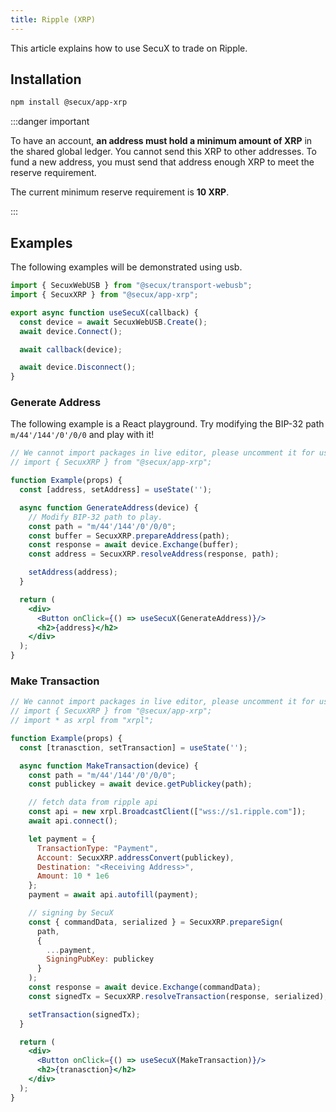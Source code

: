 ```yaml
---
title: Ripple (XRP)
---
```


This article explains how to use SecuX to trade on Ripple.

## Installation
```bash npm
npm install @secux/app-xrp
```

:::danger important

To have an account, **an address must hold a minimum amount of XRP** in the shared global ledger. You cannot send this XRP to other addresses. To fund a new address, you must send that address enough XRP to meet the reserve requirement.

The current minimum reserve requirement is **10 XRP**.

:::

## Examples
The following examples will be demonstrated using usb.
```jsx
import { SecuxWebUSB } from "@secux/transport-webusb";
import { SecuxXRP } from "@secux/app-xrp";

export async function useSecuX(callback) {
  const device = await SecuxWebUSB.Create();
  await device.Connect();

  await callback(device);

  await device.Disconnect();
}
```


### Generate Address
The following example is a React playground. Try modifying the BIP-32 path `m/44'/144'/0'/0/0` and play with it!
```jsx live
// We cannot import packages in live editor, please uncomment it for use.
// import { SecuxXRP } from "@secux/app-xrp";

function Example(props) {
  const [address, setAddress] = useState('');

  async function GenerateAddress(device) {
    // Modify BIP-32 path to play.
    const path = "m/44'/144'/0'/0/0";
    const buffer = SecuxXRP.prepareAddress(path);
    const response = await device.Exchange(buffer);
    const address = SecuxXRP.resolveAddress(response, path);

    setAddress(address);
  }

  return (
    <div>
      <Button onClick={() => useSecuX(GenerateAddress)}/>
      <h2>{address}</h2>
    </div>
  );
}
```

### Make Transaction
```jsx live
// We cannot import packages in live editor, please uncomment it for use.
// import { SecuxXRP } from "@secux/app-xrp";
// import * as xrpl from "xrpl";

function Example(props) {
  const [tranasction, setTransaction] = useState('');

  async function MakeTransaction(device) {
    const path = "m/44'/144'/0'/0/0";
    const publickey = await device.getPublickey(path);

    // fetch data from ripple api
    const api = new xrpl.BroadcastClient(["wss://s1.ripple.com"]);
    await api.connect();

    let payment = {
      TransactionType: "Payment",
      Account: SecuxXRP.addressConvert(publickey),
      Destination: "<Receiving Address>",
      Amount: 10 * 1e6
    };
    payment = await api.autofill(payment);

    // signing by SecuX
    const { commandData, serialized } = SecuxXRP.prepareSign(
      path,
      {
        ...payment,
        SigningPubKey: publickey
      }
    );
    const response = await device.Exchange(commandData);
    const signedTx = SecuxXRP.resolveTransaction(response, serialized);

    setTransaction(signedTx);
  }

  return (
    <div>
      <Button onClick={() => useSecuX(MakeTransaction)}/>
      <h2>{tranasction}</h2>
    </div>
  );
}
```


